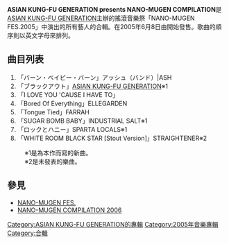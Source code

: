 {{Infobox album
| name           = NANO-MUGEN COMPILATION
| type           = [[合輯|合輯]]
| artist         = [[ASIAN_KUNG-FU_GENERATION|ASIAN KUNG-FU GENERATION]]
| cover          = NANO-MUGEN COMPILATION 2005.jpg
<!-- 未知參數 | background     = darkseagreen -->
| released       = 2005年6月8日
| genre          = [[日本搖滾樂|日本搖滾樂]]
| label          = {{link-ja|Ki/oon Records|Ki/oon Records}}
| producer       = 
| reviews        = 
| chart_position = *初登場順位7位（[[Oricon|Oricon]]）
| prev_title     = 
| prev_year      = 
| next_title     = [[ASIAN_KUNG-FU_GENERATION_presents_NANO-MUGEN_COMPILATION_2006|NANO-MUGEN COMPILATION 2006]]
| next_year      = 2006
}}
'''ASIAN KUNG-FU GENERATION presents NANO-MUGEN COMPILATION'''是[[ASIAN_KUNG-FU_GENERATION|ASIAN KUNG-FU GENERATION]]主辦的搖滾音樂祭「NANO-MUGEN FES.2005」中演出的所有藝人的合輯。在2005年6月8日由{{link-ja|Ki/oon Records|Ki/oon Records}}開始發售。歌曲的順序則以英文字母來排列。

== 曲目列表 ==
# 「バーン・ベイビー・バーン」アッシュ（バンド）|ASH
# 「ブラックアウト」[[ASIAN_KUNG-FU_GENERATION|ASIAN KUNG-FU GENERATION]]※1
# 「I LOVE YOU 'CAUSE I HAVE TO」{{link-en|DOGS DIE IN HOT CARS|Dogs Die in Hot Cars}}
# 「Bored Of Everything」ELLEGARDEN
# 「Tongue Tied」FARRAH
# 「SUGAR BOMB BABY」INDUSTRIAL SALT※1
# 「ロックとハニー」SPARTA LOCALS※1
# 「WHITE ROOM BLACK STAR [Stout Version]」STRAIGHTENER※2


:※1是為本作而寫的新曲。
:※2是未發表的樂曲。

== 參見 ==
* [[ASIAN_KUNG-FU_GENERATION_presents_NANO-MUGEN_FES.|NANO-MUGEN FES.]]
* [[ASIAN_KUNG-FU_GENERATION_presents_NANO-MUGEN_COMPILATION_2006|NANO-MUGEN COMPILATION 2006]]

{{ASIAN KUNG-FU GENERATION}}

[[Category:ASIAN_KUNG-FU_GENERATION的專輯|Category:ASIAN KUNG-FU GENERATION的專輯]]
[[Category:2005年音樂專輯|Category:2005年音樂專輯]]
[[Category:合輯|Category:合輯]]
